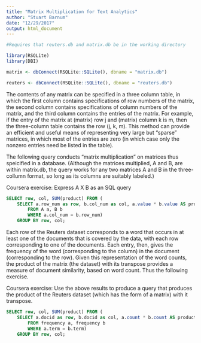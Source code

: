 ```yaml
---
title: "Matrix Multiplication for Text Analytics"
author: "Stuart Barnum"
date: "12/29/2017"
output: html_document
---
```



```r

#Requires that reuters.db and matrix.db be in the working directory

library(RSQLite)
library(DBI)

matrix <- dbConnect(RSQLite::SQLite(), dbname = "matrix.db")

reuters <- dbConnect(RSQLite::SQLite(), dbname = "reuters.db")

```


The contents of any matrix can be specified in a three column table, in which the first column contains specifications of row numbers of the matrix, the second column contains specifications of column numbers of the matrix, and the third column contains the entries of the matrix. For example, if the entry of the matrix at (matrix) row j and (matrix) column k is m, then the three-column table contains the row (j, k, m). This method can provide an efficient and useful means of representing very large but "sparse" matrices, in which most of the entries are zero (in which case only the nonzero entries need be listed in the table).

The following query conducts "matrix multiplication" on matrices thus speicified in a database. (Although the matrices multiplied, A and B, are within matrix.db, the query works for any two matrices A and B in the three-collumn format, so long as its columns are suitably labeled.)

Coursera exercise: Express A X B as an SQL query 

```sql

SELECT row, col, SUM(product) FROM (
	SELECT a.row_num as row, b.col_num as col, a.value * b.value AS product
		FROM A a, B b
		WHERE a.col_num = b.row_num)
	GROUP BY row, col; 

```


Each row of the Reuters dataset corresponds to a word that occurs in at least one of the documents that is covered by the data, with each row corresponding to one of the documents. Each entry, then, gives the frequency of the word (corresponding to the column) in the document (corresponding to the row). Given this representation of the word counts, the product of the matrix (the dataset) with its transpose provides a measure of document similarity, based on word count. Thus the following exercise.

Coursera exercise: Use the above results to produce a query that produces the product of the Reuters dataset (which has the form of a matrix) with it transpose.  

```sql

SELECT row, col, SUM(product) FROM (
	SELECT a.docid as row, b.docid as col, a.count * b.count AS product
		FROM frequency a, frequency b
		WHERE a.term = b.term)
	GROUP BY row, col;
		

```








